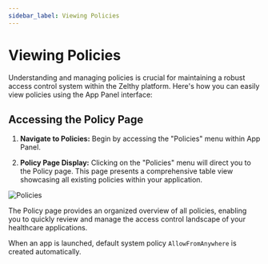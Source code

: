 ```yaml
---
sidebar_label: Viewing Policies
---
```


# Viewing Policies

Understanding and managing policies is crucial for maintaining a robust access control system within the Zelthy platform. Here's how you can easily view policies using the App Panel interface:

## Accessing the Policy Page

1. **Navigate to Policies:**
   Begin by accessing the "Policies" menu within App Panel.

2. **Policy Page Display:**
   Clicking on the "Policies" menu will direct you to the Policy page. This page presents a comprehensive table view showcasing all existing policies within your application.

![Policies](/img/permission-framework/policy-table.png)

The Policy page provides an organized overview of all policies, enabling you to quickly review and manage the access control landscape of your healthcare applications.

When an app is launched, default system policy ``AllowFromAnywhere`` is created automatically.

